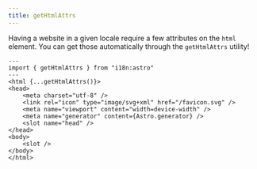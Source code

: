 ```yaml
---
title: getHtmlAttrs
---
```


Having a website in a given locale require a few attributes on the `html` element. You can get those
automatically through the `getHtmlAttrs` utility!

```astro title="src/layouts/Layout.astro" ins={2,4}
---
import { getHtmlAttrs } from "i18n:astro"
---
<html {...getHtmlAttrs()}>
<head>
    <meta charset="utf-8" />
    <link rel="icon" type="image/svg+xml" href="/favicon.svg" />
    <meta name="viewport" content="width=device-width" />
    <meta name="generator" content={Astro.generator} />
    <slot name="head" />
</head>
<body>
    <slot />
</body>
</html>
```